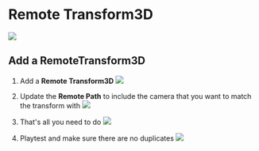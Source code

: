 # Remote Transform3D

![](./assets/remote-transform-3d-info.png)

## Add a RemoteTransform3D
1. Add a **Remote Transform3D**
![](./assets/add-remote-transform-3d.png)

2. Update the **Remote Path** to include the camera that you want to match the transform with
![](./assets/update-remote-transform.png)

3. That's all you need to do
![](./assets/add-remote-path.png)

4. Playtest and make sure there are no duplicates
![](./assets/working-playtest.png)